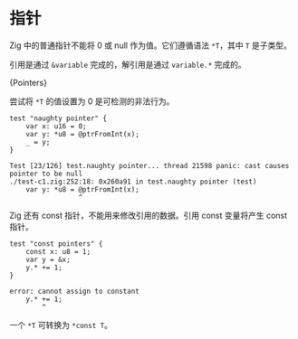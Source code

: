 

# 指针

Zig 中的普通指针不能将 0 或 null 作为值。它们遵循语法 `*T`，其中 `T` 是子类型。

引用是通过 `&variable` 完成的，解引用是通过 `variable.*` 完成的。

<CodeBlock language="zig">{Pointers}</CodeBlock>

尝试将 `*T` 的值设置为 0 是可检测的非法行为。

<!--fail_test-->

```zig
test "naughty pointer" {
    var x: u16 = 0;
    var y: *u8 = @ptrFromInt(x);
    _ = y;
}
```

```
Test [23/126] test.naughty pointer... thread 21598 panic: cast causes pointer to be null
./test-c1.zig:252:18: 0x260a91 in test.naughty pointer (test)
    var y: *u8 = @ptrFromInt(x);
                 ^
```

Zig 还有 const 指针，不能用来修改引用的数据。引用 const 变量将产生 const 指针。

<!--fail_test-->

```zig
test "const pointers" {
    const x: u8 = 1;
    var y = &x;
    y.* += 1;
}
```

```
error: cannot assign to constant
    y.* += 1;
        ^
```

一个 `*T` 可转换为 `*const T`。
